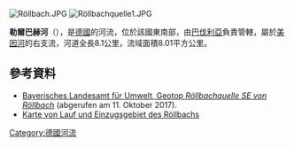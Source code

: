 {{Multiple issues|
{{Expand language|1=de|time=2020-08-28T14:38:55+00:00}}
{{Onesource|time=2020-08-28T14:38:55+00:00}}
}}
[[Image:Röllbach.JPG|right]]
[[Image:Röllbachquelle1.JPG|right]]

{{Coord|49|45|59.3|N|9|10|50.3|E|display=title}}

'''勒爾巴赫河'''（{{lang-de|Röllbach}}），是[[德國|德國]]的河流，位於該國東南部，由[[巴伐利亞|巴伐利亞]]負責管轄，屬於[[美因河|美因河]]的右支流，河道全長8.1公里，流域面積8.01平方公里。

==參考資料==
* [https://www.umweltatlas.bayern.de/mapapps/resources/reports/geotope/generateBericht.pdf?additionallayerfieldvalue=676Q002 Bayerisches Landesamt für Umwelt, Geotop ''Röllbachquelle SE von Röllbach''] (abgerufen am 11. Oktober 2017).
* [https://v.bayern.de/6nNNc Karte von Lauf und Einzugsgebiet des Röllbachs]

{{Germany-geo-stub}}
[[Category:德國河流|Category:德國河流]]